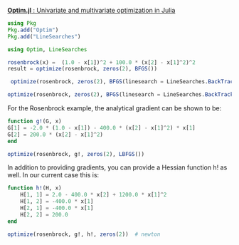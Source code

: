 [**Optim.jl** : Univariate and multivariate optimization in Julia](https://github.com/JuliaNLSolvers/Optim.jl/blob/master/docs/src/user/minimization.md)

```julia
using Pkg
Pkg.add("Optim")
Pkg.add("LineSearches")
```

```julia
using Optim, LineSearches
```

```julia
rosenbrock(x) =  (1.0 - x[1])^2 + 100.0 * (x[2] - x[1]^2)^2
result = optimize(rosenbrock, zeros(2), BFGS())
```

```julia
 optimize(rosenbrock, zeros(2), BFGS(linesearch = LineSearches.BackTracking()))
```

```julia
optimize(rosenbrock, zeros(2), BFGS(linesearch = LineSearches.BackTracking(order = 2)))
```

For the Rosenbrock example, the analytical gradient can be shown to be:

```julia
function g!(G, x)
G[1] = -2.0 * (1.0 - x[1]) - 400.0 * (x[2] - x[1]^2) * x[1]
G[2] = 200.0 * (x[2] - x[1]^2)
end
```

```julia
optimize(rosenbrock, g!, zeros(2), LBFGS())
```

In addition to providing gradients, you can provide a Hessian function h! as well. In our current case this is:

```julia
function h!(H, x)
    H[1, 1] = 2.0 - 400.0 * x[2] + 1200.0 * x[1]^2
    H[1, 2] = -400.0 * x[1]
    H[2, 1] = -400.0 * x[1]
    H[2, 2] = 200.0
end
```

```julia
optimize(rosenbrock, g!, h!, zeros(2))  # newton
```
